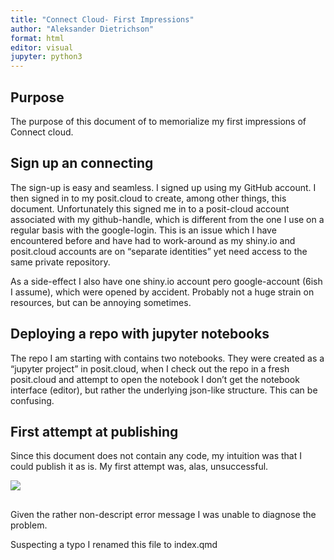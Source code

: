 ```yaml
---
title: "Connect Cloud- First Impressions"
author: "Aleksander Dietrichson"
format: html
editor: visual
jupyter: python3
---
```


## Purpose

The purpose of this document of to memorialize my first impressions of Connect cloud.

## Sign up an connecting

The sign-up is easy and seamless. I signed up using my GitHub account. I then signed in to my posit.cloud to create, among other things, this document. Unfortunately this signed me in to a posit-cloud account associated with my github-handle, which is different from the one I use on a regular basis with the google-login. This is an issue which I have encountered before and have had to work-around as my shiny.io and posit.cloud accounts are on "separate identities" yet need access to the same private repository.

As a side-effect I also have one shiny.io account pero google-account (6ish I assume), which were opened by accident. Probably not a huge strain on resources, but can be annoying sometimes.

## Deploying a repo with jupyter notebooks

The repo I am starting with contains two notebooks. They were created as a "jupyter project" in posit.cloud, when I check out the repo in a fresh posit.cloud and attempt to open the notebook I don't get the notebook interface (editor), but rather the underlying json-like structure. This can be confusing.

## First attempt at publishing

Since this document does not contain any code, my intuition was that I could publish it as is. My first attempt was, alas, unsuccessful.

![](images/Screenshot 2024-04-01 09.40.20.png)

## 

Given the rather non-descript error message I was unable to diagnose the problem.

Suspecting a typo I renamed this file to index.qmd
